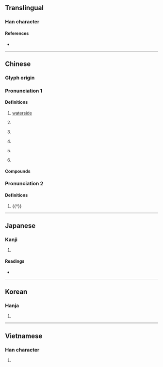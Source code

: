 {{also|浔}}
{{character info}}
==Translingual==

===Han character===
{{Han char|rn=85|rad=水|as=12|sn=15|four=37146|canj=ESMI|ids=⿰氵尋}}

====References====
* {{Han ref|kx=0650.220|dkj=18280|dj=1061.030|hdz=31748.010|uh=6F6F|ud=28527|bh=BCF1|bd=48369}}

----

==Chinese==
{{zh-forms|s=浔}}

===Glyph origin===
{{Han etym}}

===Pronunciation 1===
{{zh-pron
|m=xún
|c=cam4
|mn=jīm/sîm
|mc=y
|oc=y
|cat=n,pn
}}

====Definitions====
{{zh-hanzi}}

# {{lb|zh|literary}} [[waterside]]
# {{zh-alt-name|九江|[[Jiujiang]] (in [[Jiangxi]] [[province]], China)}}
# {{zh-div|江}} {{w|Xun River}}
# {{zh-div|水}} {{n-g|An ancient river in the southeast of {{w|Ju County}}, going southwest and entering {{w|Shu River}}.}}
# {{zh-div|州}} {{n-g|An ancient {{w|Zhou (country subdivision)|zhou}} in now [[Guiping]], [[Guangxi]].}}
# {{lb|zh|obsolete}} {{zh-alt-name|海尋|[[nautical]] [[fathom]]}}

====Compounds====
{{zh-der|江潯|江潯海裔|潯江|潯陽三隱|南潯}}

===Pronunciation 2===
{{zh-pron
|m=yín
|cat=
}}

====Definitions====
{{zh-hanzi}}

# {{†}} {{zh-only|浸潯|to [[imbue]]; [[gradually]]}}

----

==Japanese==

===Kanji===
{{ja-kanji|grade=|rs=水12}}

# {{rfdef|ja|sort=水12}}

====Readings====
* {{ja-readings|on=[[じん]] (jin)|kun=[[ふち]] (fuchi)}}

----

==Korean==

===Hanja===
{{ko-hanja|hangeul=심|eumhun=|rv=sim|mr=sim|y=sim}}

# {{rfdef|ko|sort=水12}}

----

==Vietnamese==

===Han character===
{{vi-hantu|[[tầm]]|rs=水12}}

# {{rfdef|vi|sort=水12}}